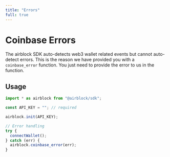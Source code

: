 ```yaml
---
title: "Errors"
full: true
---
```


# Coinbase Errors

The airblock SDK auto-detects web3 wallet related events but cannot auto-detect errors. This is the reason we have provided you with a `coinbase_error` function. You just need to provide the error to us in the function.

## Usage

```js
import * as airblock from "@airblock/sdk";

const API_KEY = ""; // required

airblock.init(API_KEY);

// Error handling
try {
  connectWallet();
} catch (err) {
  airblock.coinbase_error(err);
}
```
